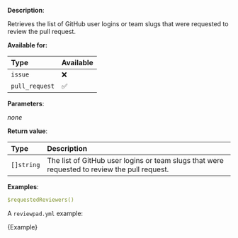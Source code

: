 
**Description**:

Retrieves the list of GitHub user logins or team slugs that were requested to review the pull request.

**Available for:**

| Type           | Available |
| :------------- | :-------- |
| `issue`        | ❌        |
| `pull_request` | ✅        |

**Parameters**:

_none_

**Return value**:

| Type       | Description                                                                                  |
| :--------- | :------------------------------------------------------------------------------------------- |
| `[]string` | The list of GitHub user logins or team slugs that were requested to review the pull request. |

**Examples**:

```yml
$requestedReviewers()
```

A `reviewpad.yml` example:

<CodeBlock language="yml">{Example}</CodeBlock>
